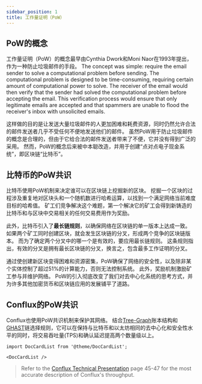 ```yaml
---
sidebar_position: 1
title: 工作量证明（PoW）
---
```


## PoW的概念

工作量证明（PoW）的概念最早由Cynthia Dwork和Moni Naor在1993年提出，作为一种防止垃圾邮件的手段。 The concept was simple: require the email sender to solve a computational problem before sending. The computational problem is designed to be time-consuming, requiring certain amount of computational power to solve.  The receiver of the email would then verify that the sender had solved the computational problem before accepting the email. This verification process would ensure that only legitimate emails are accepted and that spammers are unable to flood the receiver's inbox with unsolicited emails.

这样做的目的是让发送大量垃圾邮件的人更加困难和耗费资源，同时仍然允许合法的邮件发送者几乎不受任何不便地发送他们的邮件。 虽然PoW用于防止垃圾邮件的概念是合理的，但由于它给合法的邮件发送者带来了不便，它并没有得到广泛的采用。 然而，PoW的概念后来被中本聪改造，并用于创建“点对点电子现金系统”，即区块链“比特币”。

## 比特币的PoW共识

比特币使用PoW机制来决定谁可以在区块链上挖掘新的区块。 挖掘一个区块的过程涉及重复地对区块头和一个随机数进行哈希运算，以找到一个满足网络当前难度目标的哈希值。 矿工们竞争解决这个难题，第一个解决它的矿工会得到新铸造的比特币和与区块中交易相关的任何交易费用作为奖励。

此外，比特币引入了**最长链规则**，以确保网络在区块链的单一版本上达成一致。 如果两个矿工同时创建区块，就会发生区块链的分叉，形成两个竞争的区块链版本。 而为了确定两个分叉中的哪一个是有效的，要应用最长链规则。 这条规则指出，有效的分叉是拥有最长区块链的分叉，换言之，包含最多工作证明的分叉。

通过使创建新区块变得困难和资源密集，PoW确保了网络的安全性，以及除非某个实体控制了超过51%的计算能力，否则无法控制系统。 此外，奖励机制激励矿工参与并维护网络。 PoW的引入彻底改变了我们对去中心化系统的思考方式，并为许多其他加密货币和区块链应用的发展铺平了道路。

## Conflux的PoW共识

Conflux也使用PoW共识机制来保护其网络。 结合[Tree-Graph](https://arxiv.org/pdf/1805.03870.pdf)账本结构和 [GHAST](https://confluxnetwork.medium.com/conflux-research-group-ghast-mechanism-adaptive-weight-ghast-explained-part-1-ffe8224a7282)链选择规则，它可以在保持与比特币和以太坊相同的去中心化和安全性水平的同时，将交易吞吐量(TPS)和确认延迟提高两个数量级以上。 

```mdx-code-block
import DocCardList from '@theme/DocCardList';

<DocCardList />
```

> Refer to the [Conflux Technical Presentation](https://confluxnetwork.org/files/Conflux_Technical_Presentation_20200309.pdf) page 45-47 for the most accurate description of Conflux's throughput.

